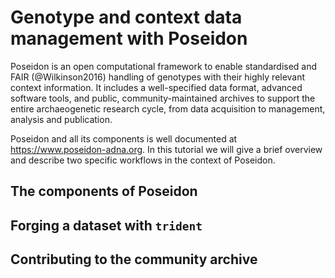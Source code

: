 # Genotype and context data management with Poseidon

Poseidon is an open computational framework to enable standardised and FAIR (@Wilkinson2016) handling of genotypes with their highly relevant context information. It includes a well-specified data format, advanced software tools, and public, community-maintained archives to support the entire archaeogenetic research cycle, from data acquisition to management, analysis and publication.

Poseidon and all its components is well documented at <https://www.poseidon-adna.org>. In this tutorial we will give a brief overview and describe two specific workflows in the context of Poseidon.

## The components of Poseidon

## Forging a dataset with `trident`

## Contributing to the community archive
